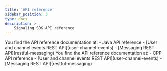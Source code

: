 ```yaml
---
title: 'API reference'
sidebar_position: 3
type: docs
description: >
    Signaling SDK API reference 
---
```





<WebAPI />

<PlatformWrapper platform="linux-java">
You find the API reference documentation <Vg k="MESS_SDK" /> at:
-    <Link to="{{Global.SIG_SDK_API_LNX_JAVA}}/index.html">Java API reference</Link>
-    [User and channel events REST API](user-channel-events)
-    [Messaging REST API](restful-messaging)
</PlatformWrapper>


<PlatformWrapper platform="windows">
You find the API reference documentation <Vg k="MESS_SDK" /> at:
-    <Link to="{{Global.SIG_SDK_API_WIN_CPP}}/index.html">CPP API reference</Link>
-    [User and channel events REST API](user-channel-events)
-    [Messaging REST API](restful-messaging)
</PlatformWrapper>

